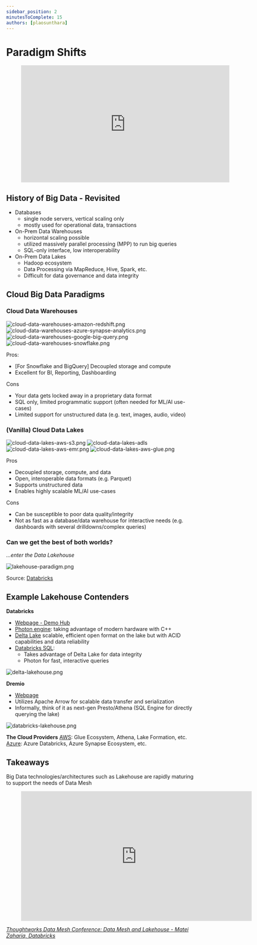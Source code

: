 ```yaml
---
sidebar_position: 2
minutesToComplete: 15
authors: [plaosunthara]
---
```



# Paradigm Shifts

<div style={{textAlign: 'center'}}>

<figure class="video-container">
    <iframe width="560" height="315" src="https://www.youtube.com/embed/iR6fzKEjgHY" title="YouTube video player" frameborder="0" allow="accelerometer; autoplay; clipboard-write; encrypted-media; gyroscope; picture-in-picture" allowfullscreen="allowfullscreen"></iframe>
</figure>

</div>


## History of Big Data - Revisited
* Databases
  * single node servers, vertical scaling only
  * mostly used for operational data, transactions
* On-Prem Data Warehouses
  * horizontal scaling possible
  * utilized massively parallel processing (MPP) to run big queries
  * SQL-only interface, low interoperability
* On-Prem Data Lakes
  * Hadoop ecosystem
  * Data Processing via MapReduce, Hive, Spark, etc.
  * Difficult for data governance and data integrity 

## Cloud Big Data Paradigms

### Cloud Data Warehouses

<div style={{textAlign: 'center'}}>

![cloud-data-warehouses-amazon-redshift.png](./assets/cloud-data-warehouses-amazon-redshift.png)
![cloud-data-warehouses-azure-synapse-analytics.png](./assets/cloud-data-warehouses-azure-synapse-analytics.png)
![cloud-data-warehouses-google-big-query.png](./assets/cloud-data-warehouses-google-big-query.png)
![cloud-data-warehouses-snowflake.png](./assets/cloud-data-warehouses-snowflake.png)

</div>


Pros:
* [For Snowflake and BigQuery] Decoupled storage and compute
* Excellent for BI, Reporting, Dashboarding

Cons
* Your data gets locked away in a proprietary data format
* SQL only, limited programmatic support (often needed for ML/AI use-cases)
* Limited support for unstructured data (e.g. text, images, audio, video)


### (Vanilla) Cloud Data Lakes

<div style={{textAlign: 'center'}}>

![cloud-data-lakes-aws-s3.png](./assets/cloud-data-lakes-aws-s3.png)
![cloud-data-lakes-adls](./assets/cloud-data-lakes-adls.png)
![cloud-data-lakes-aws-emr.png](./assets/cloud-data-lakes-aws-emr.png)
![cloud-data-lakes-aws-glue.png](./assets/cloud-data-lakes-aws-glue.png)

</div>

Pros
* Decoupled storage, compute, and data
* Open, interoperable data formats (e.g. Parquet)
* Supports unstructured data
* Enables highly scalable ML/AI use-cases

Cons
* Can be susceptible to poor data quality/integrity
* Not as fast as a database/data warehouse for interactive needs (e.g. dashboards with several drilldowns/complex queries)

### Can we get the best of both worlds?
*...enter the Data Lakehouse*
<div style={{textAlign: 'center'}}>

![lakehouse-paradigm.png](./assets/lakehouse-paradigm.png)

Source: [Databricks](https://databricks.com/blog/2020/01/30/what-is-a-data-lakehouse.html)

</div>

## Example Lakehouse Contenders

**Databricks**
* [Webpage - Demo Hub](https://www.databricks.com/discover/demos)
* [Photon engine](https://aws.amazon.com/blogs/apn/using-databricks-sql-on-photon-to-power-your-aws-lake-house/): taking advantage of modern hardware with C++
* [Delta Lake](https://youtu.be/BMO90DI82Dc) scalable, efficient open format on the lake but with ACID capabilities and data reliability
* [Databricks SQL](https://youtu.be/cfq0gR5SMZQ):
    * Takes advantage of Delta Lake for data integrity
    * Photon for fast, interactive queries

<div style={{textAlign: 'center'}}>

![delta-lakehouse.png](./assets/delta-lakehouse.png)

</div>

**Dremio**
* [Webpage](https://www.dremio.com/)
* Utilizes Apache Arrow for scalable data transfer and serialization
* Informally, think of it as next-gen Presto/Athena (SQL Engine for directly querying the lake)

<div style={{textAlign: 'center'}}>

![databricks-lakehouse.png](./assets/databricks-lakehouse.png)

</div>

**The Cloud Providers**
[AWS](https://aws.amazon.com/big-data/datalakes-and-analytics/data-lake-house/): Glue Ecosystem, Athena, Lake Formation, etc.
[Azure](https://techcommunity.microsoft.com/t5/analytics-on-azure/simplify-your-lakehouse-architecture-with-azure-databricks-delta/ba-p/2027272): Azure Databricks, Azure Synapse Ecosystem, etc.

## Takeaways
Big Data technologies/architectures such as Lakehouse are rapidly maturing to support the needs of Data Mesh

<div style={{textAlign: 'center'}} > 
<figure class="video-container">
    <iframe src="https://www.youtube.com/embed/a00rdlNtW98" id="ytplayer"  allowtransparency="true" frameborder="0" scrolling="no" allowfullscreen="allowfullscreen" mozallowfullscreen webkitallowfullscreen oallowfullscreen msallowfullscreen width="620" height="349"></iframe>
</figure>

*[Thoughtworks Data Mesh Conference: Data Mesh and Lakehouse - Matei Zaharia, Databricks](https://youtu.be/a00rdlNtW98)*
</div>